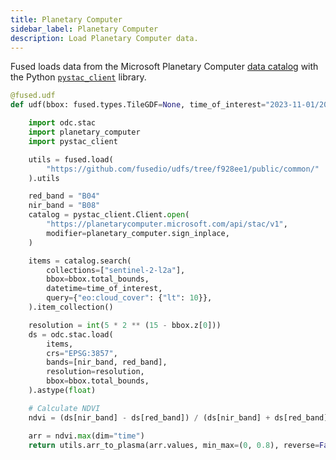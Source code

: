 ```yaml
---
title: Planetary Computer
sidebar_label: Planetary Computer
description: Load Planetary Computer data.
---
```




Fused loads data from the <Tag color="#3399ff">Microsoft Planetary Computer</Tag> [data catalog](https://planetarycomputer.microsoft.com/) with the Python [`pystac_client`](https://pystac-client.readthedocs.io/en/stable/) library.

```python showLineNumbers
@fused.udf
def udf(bbox: fused.types.TileGDF=None, time_of_interest="2023-11-01/2023-12-30"):

    import odc.stac
    import planetary_computer
    import pystac_client

    utils = fused.load(
        "https://github.com/fusedio/udfs/tree/f928ee1/public/common/"
    ).utils

    red_band = "B04"
    nir_band = "B08"
    catalog = pystac_client.Client.open(
        "https://planetarycomputer.microsoft.com/api/stac/v1",
        modifier=planetary_computer.sign_inplace,
    )

    items = catalog.search(
        collections=["sentinel-2-l2a"],
        bbox=bbox.total_bounds,
        datetime=time_of_interest,
        query={"eo:cloud_cover": {"lt": 10}},
    ).item_collection()

    resolution = int(5 * 2 ** (15 - bbox.z[0]))
    ds = odc.stac.load(
        items,
        crs="EPSG:3857",
        bands=[nir_band, red_band],
        resolution=resolution,
        bbox=bbox.total_bounds,
    ).astype(float)

    # Calculate NDVI
    ndvi = (ds[nir_band] - ds[red_band]) / (ds[nir_band] + ds[red_band])

    arr = ndvi.max(dim="time")
    return utils.arr_to_plasma(arr.values, min_max=(0, 0.8), reverse=False)
```
